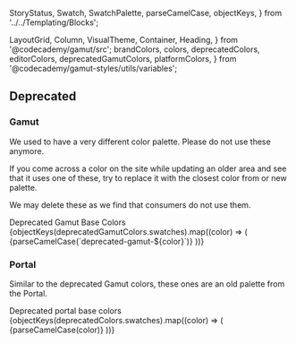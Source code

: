 
  StoryStatus,
  Swatch,
  SwatchPalette,
  parseCamelCase,
  objectKeys,
} from '../../Templating/Blocks';

  LayoutGrid,
  Column,
  VisualTheme,
  Container,
  Heading,
} from '@codecademy/gamut/src';
  brandColors,
  colors,
  deprecatedColors,
  editorColors,
  deprecatedGamutColors,
  platformColors,
} from '@codecademy/gamut-styles/utils/variables';

<Meta title="Deprecated|Foundations/Colors" component="Colors" />

## Deprecated

### Gamut

We used to have a very different color palette. Please do not use these
anymore.

If you come across a color on the site while updating an older area and see
that it uses one of these, try to replace it with the closest color from or
new palette.

We may delete these as we find that consumers do not use them.

<Preview withSource="none" columns={1}>
  <Story name="Gamut Deprecated Base">
    <LayoutGrid rowGap="md" columnGap="md">
      <Column size={{ xs: 6, sm: 3 }}>
        <Container flex={false}>
          <Heading as="h2" fontSize="xs">
            Deprecated Gamut Base Colors
          </Heading>
          <SwatchPalette
            data={deprecatedGamutColors.base}
            variablePrefix="deprecated-gamut"
          />
        </Container>
      </Column>
    </LayoutGrid>
  </Story>
  <Story name="Gamut Deprecated All">
    <LayoutGrid rowGap="md" columnGap="md">
      {objectKeys(deprecatedGamutColors.swatches).map((color) => (
        <Column key={color} size={{ xs: 6, sm: 3 }}>
          <Container flex={false}>
            <Heading as="h2" fontSize="xs">
              {parseCamelCase(`deprecated-gamut-${color}`)}
            </Heading>
            <SwatchPalette
              data={deprecatedGamutColors.swatches[color]}
              variablePrefix={`deprecated-gamut-${color}`}
            />
          </Container>
        </Column>
      ))}
    </LayoutGrid>
  </Story>
</Preview>

### Portal

Similar to the deprecated Gamut colors, these ones are an old palette from
the Portal.

<Preview withSource="none" columns={1}>
  <Story name="Portal Deprecated Base">
    <LayoutGrid rowGap="md" columnGap="md">
      <Column size={{ xs: 6, sm: 3 }}>
        <Container flex={false}>
          <Heading as="h2" fontSize="xs">
            Deprecated portal base colors
          </Heading>
          <SwatchPalette
            data={deprecatedColors.portal}
            variablePrefix="deprecated"
          />
        </Container>
      </Column>
    </LayoutGrid>
  </Story>
  <Story name="Portal Deprecated All">
    <LayoutGrid rowGap="md" columnGap="md">
      {objectKeys(deprecatedColors.swatches).map((color) => (
        <Column key={color} size={{ xs: 6, sm: 3 }}>
          <Container flex={false}>
            <Heading as="h2" fontSize="xs">
              {parseCamelCase(color)}
            </Heading>
            <SwatchPalette
              data={deprecatedColors.swatches[color]}
              variablePrefix={`deprecated-swatches-${color}`}
            />
          </Container>
        </Column>
      ))}
    </LayoutGrid>
  </Story>
</Preview>
